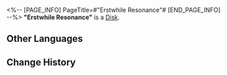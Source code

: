 <%-- [PAGE_INFO]
PageTitle=#"Erstwhile Resonance"#
[END_PAGE_INFO] --%>
{{Item Infobox
|id          = 210218
|image       = Item Erstwhile Resonance.png
|type        = Disk
|invCategory = Valuables
|rarity      = 3
|effect      = 
|description = A record that can be played on the Express' phonograph. It might be a chance acquisition or a gift from someone else. All sorts of memories surge up when the music plays &mdash; the smiles, encounters, touches, and the excitement of battle. Maybe that is why people still collect records even as society rapidly advances.<br />The current record contains the track "Erstwhile Resonance."
}}
{{Description|''The dragon returns home, but its house is nowhere to be found.''}}
'''"Erstwhile Resonance"''' is a [[Disk]].

==Other Languages==
{{Other Languages
|en   = "Erstwhile Resonance"
|zhs  = 《古海宫墟》
|zht  = 〈古海宮墟〉
|ja   = 『古海宮殿跡』
|ko   = ≪고해 궁터≫
|es   = Resonancia del pasado
|fr   = « Erstwhile Resonance »
|ru   = Erstwhile Resonance
|th   = Erstwhile Resonance
|vi   = Cung Điện Cổ Hải
|de   = „Palastruinen des uralten Meeres“
|id   = "Erstwhile Resonance"
|pt   = "Erstwhile Resonance"
}}

==Change History==
{{Change History|1.2}}